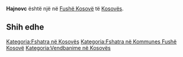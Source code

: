 {{Fshat në 
 | Emri                = Hajnovc
 | EmriAlt                = 
 | NAME_SHORT_FORM=      
 | NAME_GENERIC=      
 | NAME_SORT_NAME_RO=      HAJNOVC
 | FULL_NAME_RO = Hajnovc
 | FULL_NAME_ND_RO=Hajnovc
 | SORT_NAME_RG=HAJNOVC
 | FULL_NAME_RG=Hajnovc
 | FULL_NAME_ND_RG=Hajnovc
 | SRP_NAME_SHORT_FORM=      
 | SRP_NAME_GENERIC=      
 | SRP_NAME_SORT_NAME_RO=      
 | SRP_FULL_NAME_RO = 
 | SRP_FULL_NAME_ND_RO=
 | SRP_SORT_NAME_RG=
 | SRP_FULL_NAME_RG=
 | SRP_FULL_NAME_ND_RG=
 | Emri (Rasa dhanore) = 
 | Figura              = 
 | Shteti              = Kosovo
 | Komuna              = Fushë Kosovë
 | Kodi postar         = 
 | Sipërfaqja          = 

 | Popullsia           = 

 | Regj. i popullsisë  = 
 | Dend. e popullsisë  = 
 | Faqja zyrtare       = 
 <!--- Koordinatat ----> 
 | Gjerësia            = 42.629167
 | Gjatësia            = 21.546667
 | Lartësia            = 
}}
'''Hajnovc''' është një [[]] në [[Fushë Kosovë]] të [[Kosovës]].

<!-- == Gjeografia == -->
<!-- == Historia == -->
<!-- == Demografia == -->
== Shih edhe ==
{{Komuna Fushë Kosovë}}
{{Kosovo-Administrata-Cung}}

[[Kategoria:Fshatra në Kosovës]]
[[Kategoria:Fshatra në Kommunes Fushë Kosovë]]
[[Kategoria:Vendbanime në Kosovës]]